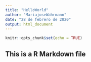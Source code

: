 ```yaml
---
title: "HelloWorld"
author: "MariajoseWahrmann"
date: "28 de febrero de 2020"
output: html_document
---
```


```r
knitr::opts_chunk$set(echo = TRUE)
```

## This is a R Markdown file

